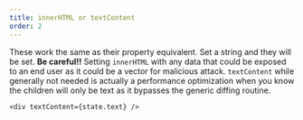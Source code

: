 ---
title: innerHTML or textContent
order: 2
---

These work the same as their property equivalent. Set a string and they will be set. **Be careful!!** Setting `innerHTML` with any data that could be exposed to an end user as it could be a vector for malicious attack. `textContent` while generally not needed is actually a performance optimization when you know the children will only be text as it bypasses the generic diffing routine.

```tsx
<div textContent={state.text} />
```
